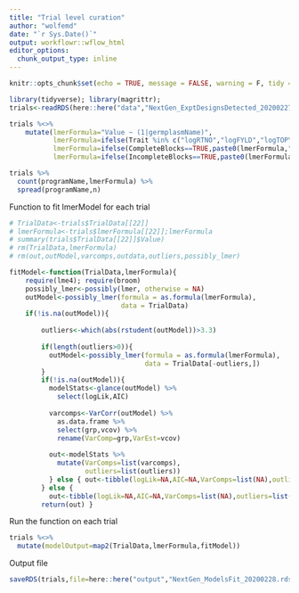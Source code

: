 ```yaml
---
title: "Trial level curation"
author: "wolfemd"
date: "`r Sys.Date()`"
output: workflowr::wflow_html
editor_options:
  chunk_output_type: inline
---
```


```r
knitr::opts_chunk$set(echo = TRUE, message = FALSE, warning = F, tidy = T)
```

```r
library(tidyverse); library(magrittr); 
trials<-readRDS(here::here("data","NextGen_ExptDesignsDetected_20200227.rds"))
```
```r
trials %<>% 
    mutate(lmerFormula="Value ~ (1|germplasmName)",
           lmerFormula=ifelse(Trait %in% c("logRTNO","logFYLD","logTOPYLD"),paste0(lmerFormula," + PropNOHAV"),lmerFormula),
           lmerFormula=ifelse(CompleteBlocks==TRUE,paste0(lmerFormula," + (1|repInTrial)"),lmerFormula),
           lmerFormula=ifelse(IncompleteBlocks==TRUE,paste0(lmerFormula," + (1|blockInRep)"),lmerFormula))
```

```r
trials %>% 
  count(programName,lmerFormula) %>% 
  spread(programName,n)
```

Function to fit lmerModel for each trial

```r
# TrialData<-trials$TrialData[[22]]
# lmerFormula<-trials$lmerFormula[[22]];lmerFormula
# summary(trials$TrialData[[22]]$Value)
# rm(TrialData,lmerFormula)
# rm(out,outModel,varcomps,outdata,outliers,possibly_lmer)
```

```r
fitModel<-function(TrialData,lmerFormula){ 
    require(lme4); require(broom)
    possibly_lmer<-possibly(lmer, otherwise = NA)
    outModel<-possibly_lmer(formula = as.formula(lmerFormula), 
                            data = TrialData)
    if(!is.na(outModel)){
    
        outliers<-which(abs(rstudent(outModel))>3.3)
        
        if(length(outliers>0)){ 
          outModel<-possibly_lmer(formula = as.formula(lmerFormula), 
                                  data = TrialData[-outliers,])
        }
        if(!is.na(outModel)){
          modelStats<-glance(outModel) %>% 
            select(logLik,AIC)
          
          varcomps<-VarCorr(outModel) %>% 
            as.data.frame %>% 
            select(grp,vcov) %>% 
            rename(VarComp=grp,VarEst=vcov)
          
          out<-modelStats %>% 
            mutate(VarComps=list(varcomps),
                   outliers=list(outliers)) 
          } else { out<-tibble(logLik=NA,AIC=NA,VarComps=list(NA),outliers=list(NA)) }
        } else { 
          out<-tibble(logLik=NA,AIC=NA,VarComps=list(NA),outliers=list(NA)) }
        return(out) }
```
Run the function on each trial
```r
trials %<>%
  mutate(modelOutput=map2(TrialData,lmerFormula,fitModel))
```
Output file
```r
saveRDS(trials,file=here::here("output","NextGen_ModelsFit_20200228.rds"))
```



